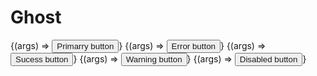 


<Meta title="Components/Buttons/Ghost"/>

# Ghost

<Canvas>
  <Story
    name="Ghost Primary">
    {(args) =>
    <button  type = "button"  class = "btn ghost-button-primary"><a>Primarry button </a></button>}
  </Story>
</Canvas>

<Canvas>
  <Story
    name="Ghost Error">
    {(args) =>
    <button  type = "button"  class = "btn ghost-button-secondary"><a>Error button</a></button>}
  </Story>
</Canvas>

<Canvas>
  <Story
    name="Ghost Sucess">
    {(args) =>
    <button  type = "button"  class = "btn ghost-button-sucess"><a>Sucess button</a></button>}
  </Story>
</Canvas>

<Canvas>
  <Story
    name="Ghost Warning">
    {(args) =>
    <button  type = "button"  class = "btn ghost-button-warning"><a>Warning button</a></button>}
  </Story>
</Canvas>

<Canvas>
  <Story
    name="Ghost Disabled">
    {(args) =>
    <button  type = "button"  class = "btn ghost-button-disabled"><a>Disabled  button</a></button>}
  </Story>
</Canvas>



